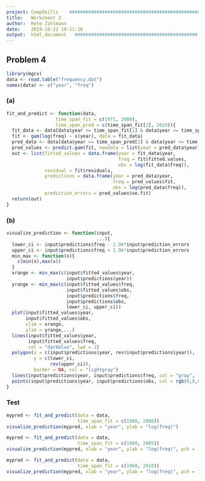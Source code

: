 ```yaml
---
project: CompSkills    #################################################
title:   Worksheet 3
author:  Reto Zihlmann
date:    2019-10-22 19:11:18
output:  html_document   #############################################
---
```


## Problem 4

```r
library(mgcv)
data <- read.table("frequency.dat")
names(data) <- c("year", "freq")
```




### (a)

```r
fit_and_predict <- function(data,
                  time_span_fit = c(1971, 2000),
                  time_span_pred = c(time_span_fit[2], 2019)){
  fit_data <- data[data$year >= time_span_fit[1] & data$year <= time_span_fit[2], ]
  fit <- gam(log(freq) ~ s(year), data = fit_data)
  pred_data <- data[data$year >= time_span_pred[1] & data$year <= time_span_pred[2], ]
  pred_values <- predict.gam(fit, newdata = list(year = pred_data$year), se.fit = T)
  out <- list(fitted_values = data.frame(year = fit_data$year,
                                         freq = fit$fitted.values,
                                         obs = log(fit_data$freq)),
              residual = fit$residuals,
              predictions = data.frame(year = pred_data$year,
                                       freq = pred_values$fit,
                                       obs = log(pred_data$freq)),
              prediction_errors = pred_values$se.fit)
  return(out)
}
```


### (b)

```r
visualize_prediction <- function(input,
                                 ...){
  lower_ci <- input$predictions$freq - 1.96*input$prediction_errors
  upper_ci <- input$predictions$freq + 1.96*input$prediction_errors
  min_max <- function(x){
    c(min(x),max(x))
  }
  xrange <- min_max(c(input$fitted_values$year,
                      input$predictions$year))
  yrange <- min_max(c(input$fitted_values$freq,
                      input$fitted_values$obs,
                      input$predictions$freq,
                      input$predictions$obs,
                      lower_ci, upper_ci))
  plot(input$fitted_values$year,
       input$fitted_values$obs,
       xlim = xrange,
       ylim = yrange,...)
  lines(input$fitted_values$year,
        input$fitted_values$freq,
        col = "darkblue", lwd = 2)
  polygon(x = c(input$predictions$year, rev(input$predictions$year)),
          y = c(lower_ci,
                rev(upper_ci)),
          border = NA, col = "lightgray")
  lines(input$predictions$year, input$predictions$freq, col = "gray", lwd = 2)
  points(input$predictions$year, input$predictions$obs, col = rgb(0,0,0, alpha = 0.3))
}
```


### Test

```r
mypred <- fit_and_predict(data = data,
                          time_span_fit = c(1960, 2000))
visualize_prediction(mypred, xlab = "year", ylab = "log(freq)")

mypred <- fit_and_predict(data = data,
                          time_span_fit = c(1960, 2005))
visualize_prediction(mypred, xlab = "year", ylab = "log(freq)", pch = 16)

mypred <- fit_and_predict(data = data,
                          time_span_fit = c(1960, 2010))
visualize_prediction(mypred, xlab = "year", ylab = "log(freq)", pch = 16, col = "darkblue")
```


